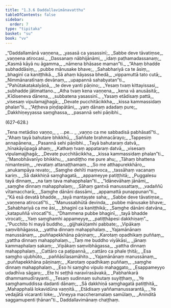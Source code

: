 ```yaml
---
title: "1.3.6 Daddallavimānavatthu"
tableOfContents: false
sidebar:
  order: 7
type: "tipitaka"
basket: "su"
book: "vv"
---
```



<DynamicBreadcrumb />

<Division number="619" book="vv">

<Paragraph number="458" type="verses" book="vv">
_“Daddallamānā vaṇṇena,_  
_yasasā ca yasassinī;_  
_Sabbe deve tāvatiṃse,_  
_vaṇṇena atirocasi._  

</Paragraph>

</Division>
<Division number="620" book="vv">

<Paragraph number="459" type="verses" book="vv">
_Dassanaṃ nābhijānāmi,_  
_idaṃ paṭhamadassanaṃ;_  
_Kasmā kāyā nu āgamma,_  
_nāmena bhāsase maman”ti._  

</Paragraph>

</Division>
<Division number="621" book="vv">

<Paragraph number="460" type="verses" book="vv">
_“Ahaṃ bhadde subhaddāsiṃ,_  
_pubbe mānusake bhave;_  
_Sahabhariyā ca te āsiṃ,_  
_bhaginī ca kaniṭṭhikā._  

</Paragraph>

</Division>
<Division number="622" book="vv">

<Paragraph number="461" type="verses" book="vv">
_Sā ahaṃ kāyassa bhedā,_  
_vippamuttā tato cutā;_  
_Nimmānaratīnaṃ devānaṃ,_  
_upapannā sahabyatan”ti._  

</Paragraph>

</Division>
<Division number="623" book="vv">

<Paragraph number="462" type="verses" book="vv">
_“Pahūtakatakalyāṇā,_  
_te deve yanti pāṇino;_  
_Yesaṃ tvaṃ kittayissasi,_  
_subhadde jātimattano._  

</Paragraph>

</Division>
<Division number="624" book="vv">

<Paragraph number="463" type="verses" book="vv">
_Atha tvaṃ kena vaṇṇena,_  
_kena vā anusāsitā;_  
_Kīdiseneva dānena,_  
_subbatena yasassinī._  

</Paragraph>

</Division>
<Division number="625" book="vv">

<Paragraph number="464" type="verses" book="vv">
_Yasaṃ etādisaṃ pattā,_  
_visesaṃ vipulamajjhagā;_  
_Devate pucchitācikkha,_  
_kissa kammassidaṃ phalan”ti._  

</Paragraph>

</Division>
<Division number="626" book="vv">

<Paragraph number="465" type="verses" book="vv">
_“Aṭṭheva piṇḍapātāni,_  
_yaṃ dānaṃ adadaṃ pure;_  
_Dakkhiṇeyyassa saṃghassa,_  
_pasannā sehi pāṇibhi._  


(627–628.)
</Paragraph>

<Paragraph number="466" type="verses" book="vv">
_Tena metādiso vaṇṇo,_  
_ …pe… _  
_vaṇṇo ca me sabbadisā pabhāsatī”ti._  

</Paragraph>

</Division>
<Division number="629" book="vv">

<Paragraph number="467" type="verses" book="vv">
_“Ahaṃ tayā bahutare bhikkhū,_  
_Saññate brahmacārayo;_  
_Tappesiṃ annapānena,_  
_Pasannā sehi pāṇibhi._  

</Paragraph>

</Division>
<Division number="630" book="vv">

<Paragraph number="468" type="verses" book="vv">
_Tayā bahutaraṃ datvā,_  
_hīnakāyūpagā ahaṃ;_  
_Kathaṃ tvaṃ appataraṃ datvā,_  
_visesaṃ vipulamajjhagā;_  
_Devate pucchitācikkha,_  
_kissa kammassidaṃ phalan”ti._  

</Paragraph>

</Division>
<Division number="631" book="vv">

<Paragraph number="469" type="verses" book="vv">
_“Manobhāvanīyo bhikkhu,_  
_sandiṭṭho me pure ahu;_  
_Tāhaṃ bhattena nimantesiṃ,_  
_revataṃ attanaṭṭhamaṃ._  

</Paragraph>

</Division>
<Division number="632" book="vv">

<Paragraph number="470" type="verses" book="vv">
_So me atthapurekkhāro,_  
_anukampāya revato;_  
_Saṃghe dehīti maṃvoca,_  
_tassāhaṃ vacanaṃ kariṃ._  

</Paragraph>

</Division>
<Division number="633" book="vv">

<Paragraph number="471" type="verses" book="vv">
_Sā dakkhiṇā saṃghagatā,_  
_appameyye patiṭṭhitā;_  
_Puggalesu tayā dinnaṃ,_  
_na taṃ tava mahapphalan”ti._  

</Paragraph>

</Division>
<Division number="634" book="vv">

<Paragraph number="472" type="verses" book="vv">
_“Idānevāhaṃ jānāmi,_  
_saṃghe dinnaṃ mahapphalaṃ;_  
_Sāhaṃ gantvā manussattaṃ,_  
_vadaññū vītamaccharā;_  
_Saṃghe dānāni dassāmi,_  
_appamattā punappunan”ti._  

</Paragraph>

</Division>
<Division number="635" book="vv">

<Paragraph number="473" type="verses" book="vv">
_“Kā esā devatā bhadde,_  
_tayā mantayate saha;_  
_Sabbe deve tāvatiṃse,_  
_vaṇṇena atirocatī”ti._  

</Paragraph>

</Division>
<Division number="636" book="vv">

<Paragraph number="474" type="verses" book="vv">
_“Manussabhūtā devinda,_  
_pubbe mānusake bhave;_  
_Sahabhariyā ca me āsi,_  
_bhaginī ca kaniṭṭhikā;_  
_Saṃghe dānāni datvāna,_  
_katapuññā virocatī”ti._  

</Paragraph>

</Division>
<Division number="637" book="vv">

<Paragraph number="475" type="verses" book="vv">
_“Dhammena pubbe bhaginī,_  
_tayā bhadde virocati;_  
_Yaṃ saṃghamhi appameyye,_  
_patiṭṭhāpesi dakkhiṇaṃ”._  

</Paragraph>

</Division>
<Division number="638" book="vv">

<Paragraph number="476" type="verses" book="vv">
_“Pucchito hi mayā buddho,_  
_gijjhakūṭamhi pabbate;_  
_Vipākaṃ saṃvibhāgassa,_  
_yattha dinnaṃ mahapphalaṃ._  

</Paragraph>

</Division>
<Division number="639" book="vv">

<Paragraph number="477" type="verses" book="vv">
_Yajamānānaṃ manussānaṃ,_  
_puññapekkhāna pāṇinaṃ;_  
_Karotaṃ opadhikaṃ puññaṃ,_  
_yattha dinnaṃ mahapphalaṃ._  

</Paragraph>

</Division>
<Division number="640" book="vv">

<Paragraph number="478" type="verses" book="vv">
_Taṃ me buddho viyākāsi,_  
_jānaṃ kammaphalaṃ sakaṃ;_  
_Vipākaṃ saṃvibhāgassa,_  
_yattha dinnaṃ mahapphalaṃ._  

</Paragraph>

</Division>
<Division number="641" book="vv">

<Paragraph number="479" type="verses" book="vv">
_Cattāro ca paṭipannā,_  
_cattāro ca phale ṭhitā;_  
_Esa saṃgho ujubhūto,_  
_paññāsīlasamāhito._  

</Paragraph>

</Division>
<Division number="642" book="vv">

<Paragraph number="480" type="verses" book="vv">
_Yajamānānaṃ manussānaṃ,_  
_puññapekkhāna pāṇinaṃ;_  
_Karotaṃ opadhikaṃ puññaṃ,_  
_saṃghe dinnaṃ mahapphalaṃ._  

</Paragraph>

</Division>
<Division number="643" book="vv">

<Paragraph number="481" type="verses" book="vv">
_Eso hi saṃgho vipulo mahaggato,_  
_Esappameyyo udadhīva sāgaro;_  
_Ete hi seṭṭhā naravīrasāvakā,_  
_Pabhaṅkarā dhammamudīrayanti._  

</Paragraph>

</Division>
<Division number="644" book="vv">

<Paragraph number="482" type="verses" book="vv">
_Tesaṃ sudinnaṃ suhutaṃ suyiṭṭhaṃ,_  
_Ye saṃghamuddissa dadanti dānaṃ;_  
_Sā dakkhiṇā saṃghagatā patiṭṭhitā,_  
_Mahapphalā lokavidūna vaṇṇitā._  

</Paragraph>

</Division>
<Division number="645" book="vv">

<Paragraph number="483" type="verses" book="vv">
_Etādisaṃ yaññamanussarantā,_  
_Ye vedajātā vicaranti loke;_  
_Vineyya maccheramalaṃ samūlaṃ,_  
_Aninditā saggamupenti ṭhānan”ti._  


</Paragraph>
</Division>

<Paragraph number="484" type="center" book="vv">
Daddallavimānaṃ chaṭṭhaṃ.
</Paragraph>